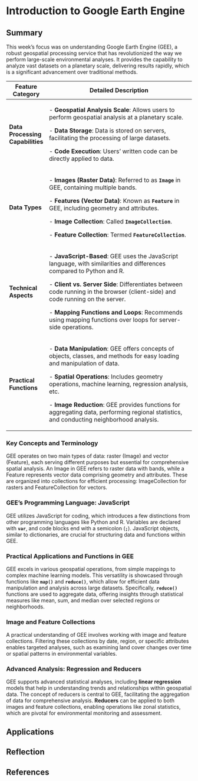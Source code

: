 # Introduction to Google Earth Engine

## Summary

This week's focus was on understanding Google Earth Engine (GEE), a robust geospatial processing service that has revolutionized the way we perform large-scale environmental analyses. It provides the capability to analyze vast datasets on a planetary scale, delivering results rapidly, which is a significant advancement over traditional methods.

+----------------------------------+--------------------------------------------------------------------------------------------------------------------------------------------+
| **Feature Category**             | **Detailed Description**                                                                                                                   |
+==================================+============================================================================================================================================+
| **Data Processing Capabilities** | \- **Geospatial Analysis Scale**: Allows users to perform geospatial analysis at a planetary scale.                                        |
|                                  |                                                                                                                                            |
|                                  | \- **Data Storage**: Data is stored on servers, facilitating the processing of large datasets.                                             |
|                                  |                                                                                                                                            |
|                                  | \- **Code Execution**: Users' written code can be directly applied to data.                                                                |
+----------------------------------+--------------------------------------------------------------------------------------------------------------------------------------------+
| **Data Types**                   | \- **Images (Raster Data)**: Referred to as **`Image`** in GEE, containing multiple bands.                                                 |
|                                  |                                                                                                                                            |
|                                  | \- **Features (Vector Data)**: Known as **`Feature`** in GEE, including geometry and attributes.                                           |
|                                  |                                                                                                                                            |
|                                  | \- **Image Collection**: Called **`ImageCollection`**.                                                                                     |
|                                  |                                                                                                                                            |
|                                  | \- **Feature Collection**: Termed **`FeatureCollection`**.                                                                                 |
+----------------------------------+--------------------------------------------------------------------------------------------------------------------------------------------+
| **Technical Aspects**            | \- **JavaScript-Based**: GEE uses the JavaScript language, with similarities and differences compared to Python and R.                     |
|                                  |                                                                                                                                            |
|                                  | \- **Client vs. Server Side**: Differentiates between code running in the browser (client-side) and code running on the server.            |
|                                  |                                                                                                                                            |
|                                  | \- **Mapping Functions and Loops**: Recommends using mapping functions over loops for server-side operations.                              |
+----------------------------------+--------------------------------------------------------------------------------------------------------------------------------------------+
| **Practical Functions**          | \- **Data Manipulation**: GEE offers concepts of objects, classes, and methods for easy loading and manipulation of data.                  |
|                                  |                                                                                                                                            |
|                                  | \- **Spatial Operations**: Includes geometry operations, machine learning, regression analysis, etc.                                       |
|                                  |                                                                                                                                            |
|                                  | \- **Image Reduction**: GEE provides functions for aggregating data, performing regional statistics, and conducting neighborhood analysis. |
+----------------------------------+--------------------------------------------------------------------------------------------------------------------------------------------+

### Key Concepts and Terminology

GEE operates on two main types of data: raster (Image) and vector (Feature), each serving different purposes but essential for comprehensive spatial analysis. An Image in GEE refers to raster data with bands, while a Feature represents vector data comprising geometry and attributes. These are organized into collections for efficient processing: ImageCollection for rasters and FeatureCollection for vectors.

### GEE's Programming Language: JavaScript

GEE utilizes JavaScript for coding, which introduces a few distinctions from other programming languages like Python and R. Variables are declared with **`var`**, and code blocks end with a semicolon (**`;`**). JavaScript objects, similar to dictionaries, are crucial for structuring data and functions within GEE.

### Practical Applications and Functions in GEE

GEE excels in various geospatial operations, from simple mappings to complex machine learning models. This versatility is showcased through functions like **`map()`** and **`reduce()`**, which allow for efficient data manipulation and analysis across large datasets. Specifically, **`reduce()`** functions are used to aggregate data, offering insights through statistical measures like mean, sum, and median over selected regions or neighborhoods.

### Image and Feature Collections

A practical understanding of GEE involves working with image and feature collections. Filtering these collections by date, region, or specific attributes enables targeted analyses, such as examining land cover changes over time or spatial patterns in environmental variables.

### Advanced Analysis: Regression and Reducers

GEE supports advanced statistical analyses, including **linear regression** models that help in understanding trends and relationships within geospatial data. The concept of reducers is central to GEE, facilitating the aggregation of data for comprehensive analysis. **Reducers** can be applied to both images and feature collections, enabling operations like zonal statistics, which are pivotal for environmental monitoring and assessment.

## Applications

## Reflection

## References
